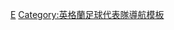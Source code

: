 {{国家队
 | name      = 2011年歐洲U21足球錦標賽英格蘭U21參賽名單
 | bg        = white
 | fg        = navy
 | country   = 英格蘭
 | flag      = England
 | comp link = 2011年歐洲U-21足球錦標賽
 | comp      = 2011年-{zh-hans:欧洲U-21足球锦标赛;zh-hk:U21歐洲國家盃;zh-tw:歐洲U-21足球錦標賽;}-
 | p1        = [[法蘭·費丁|-{zh-hans:菲尔丁; zh-hk:法蘭·費丁;}-]]
 | p2        = [[迈克尔·曼希恩尼|-{zh-hans:曼希恩尼; zh-hk:文斯恩尼;}-]]
 | p3        = [[赖恩·伯特兰德|-{zh-hans:伯特兰德; zh-hk:貝特蘭;}-]]
 | p4        = [[法布莱斯·姆安巴|-{zh-hans:姆安巴; zh-hk:梅安巴;}-]]
 | p5        = [[克里斯·斯莫林|-{zh-hans:斯莫林;zh-tw:斯莫林;zh-hk:史摩寧;}-]]
 | p6        = [[菲尔·琼斯|-{zh-hans:琼斯; zh-hk:菲爾·鍾斯;}-]]
 | p7        = [[馬斯·艾拜頓|-{zh-hans:阿尔布赖顿; zh-hk:艾拜頓;}-]]
 | p8        = [[佐敦·軒達臣|-{zh-hans:亨德森; zh-hk:軒達臣;}-]]
 | p9        = [[丹尼·维尔贝克|-{zh-hans:维尔贝克; zh-hk:韋碧克;}-]]
 | p10       = [[丹尼爾·史杜歷治|-{zh-hans:斯图里奇; zh-hk:史杜歷治;}-]]
 | p11       = [[史葛·冼佳亞|-{zh-hans:辛克莱尔; zh-hk:史葛·冼佳亞;}-]]
 | p12       = [[基蘭·基比斯|-{zh-hans:吉布斯;zh-hk:基比斯;zh-tw:吉布斯;}-]]
 | p13       = [[阿列克斯·麦卡锡|-{zh-hans:麦卡锡; zh-hk:麥卡尼;}-]]
 | p14       = [[基爾·獲加|-{zh-hans:沃克; zh-hk:基爾·獲加;}-]]
 | p15       = [[詹姆斯·汤姆金斯 (足球运动员)|-{zh-hans:汤姆金斯; zh-hk:湯堅斯;}-]]
 | p16       = [[杰克·科克|-{zh-hans:科克; zh-hk:確克;}-]]
 | p17       = [[汤姆·克莱维利|-{zh-hans:克莱维利; zh-hk:卡華利;}-]]
 | p18       = [[亨利·兰斯伯里|-{zh-hans:兰斯伯里; zh-hk:蘭斯貝利;}-]]
 | p19       = [[杰克·罗德威尔|-{zh-hans:罗德威尔; zh-hk:魯迪維爾;}-]]
 | p20       = [[丹尼·路斯|-{zh-hans:罗斯; zh-hk:丹尼·路斯;}-]]
 | p21       = [[纳森·德尔福内索|-{zh-hans:德尔福内索;zh-hk:迪科尼素;}-]]
 | p22       = [[康纳·威克姆|-{zh-hans:威克姆; zh-hk:域咸;}-]]
 | p23       = [[贾森·斯蒂尔|-{zh-hans:斯蒂尔; zh-hk:史迪尼;}-]]
 | coach     = [[斯图尔特·皮尔斯|-{zh-hans:皮尔斯;zh-hk:皮雅斯;zh-tw:皮爾斯;}-]]
}}<noinclude>
[[Category:2011年歐洲U21足球錦標賽參賽名單模板|E]]
[[Category:英格蘭足球代表隊導航模板]]

</noinclude>